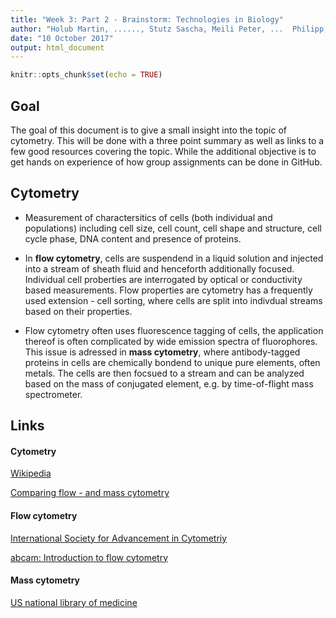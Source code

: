 ---
title: "Week 3: Part 2 - Brainstorm: Technologies in Biology"
author: "Holub Martin, ......, Stutz Sascha, Meili Peter, ...  Philipp,"
date: "10 October 2017"
output: html_document
---

```{r setup, include=FALSE}
knitr::opts_chunk$set(echo = TRUE)
```

## Goal
The goal of this document is to give a small insight into the topic of cytometry. This will be done with a three point summary as well as links to a few good resources covering the topic. While the additional objective is to get hands on experience of how group assignments can be done in GitHub.


## Cytometry

+ Measurement of charactersitics of cells (both individual and populations) including cell size, cell count, cell shape and structure, cell cycle phase, DNA content and presence of proteins.

+ In **flow cytometry**, cells are suspendend in a liquid solution and injected into a stream of sheath fluid and henceforth additionally focused. Individual cell proberties are interrogated by optical or conductivity based measurements. Flow properties are cytometry has a frequently used extension - cell sorting, where cells are split into indivdual streams based on their properties.

+ Flow cytometry often uses fluorescence tagging of cells, the application thereof is often complicated by wide emission spectra of fluorophores. This issue is adressed in **mass cytometry**, where antibody-tagged proteins in cells are chemically bondend to unique pure elements, often metals. The cells are then focsued to a stream and can be analyzed based on the mass of conjugated element, e.g. by time-of-flight mass spectrometer.

## Links

#### Cytometry

[Wikipedia](https://en.wikipedia.org/wiki/Cytometry)

[Comparing flow - and mass cytometry](http://www.nature.com/nbt/journal/v35/n2/fig_tab/nbt.3770_SF5.html?foxtrotcallback=true)


#### Flow cytometry

[International Society for Advancement in Cytometriy](http://isac-net.org/About/What-is-Cytometry.aspx)

[abcam: Introduction to flow cytometry](http://www.abcam.com/protocols/introduction-to-flow-cytometry)


#### Mass cytometry

[US national library of medicine](https://www.ncbi.nlm.nih.gov/pmc/articles/PMC4860251/)

